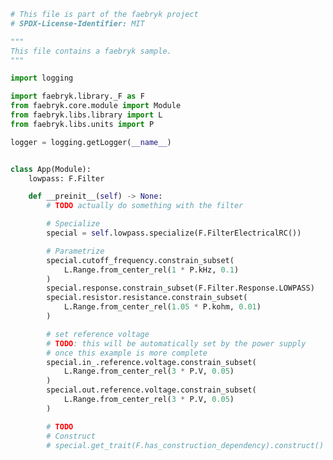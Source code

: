 
```python
# This file is part of the faebryk project
# SPDX-License-Identifier: MIT

"""
This file contains a faebryk sample.
"""

import logging

import faebryk.library._F as F
from faebryk.core.module import Module
from faebryk.libs.library import L
from faebryk.libs.units import P

logger = logging.getLogger(__name__)


class App(Module):
    lowpass: F.Filter

    def __preinit__(self) -> None:
        # TODO actually do something with the filter

        # Specialize
        special = self.lowpass.specialize(F.FilterElectricalRC())

        # Parametrize
        special.cutoff_frequency.constrain_subset(
            L.Range.from_center_rel(1 * P.kHz, 0.1)
        )
        special.response.constrain_subset(F.Filter.Response.LOWPASS)
        special.resistor.resistance.constrain_subset(
            L.Range.from_center_rel(1.05 * P.kohm, 0.01)
        )

        # set reference voltage
        # TODO: this will be automatically set by the power supply
        # once this example is more complete
        special.in_.reference.voltage.constrain_subset(
            L.Range.from_center_rel(3 * P.V, 0.05)
        )
        special.out.reference.voltage.constrain_subset(
            L.Range.from_center_rel(3 * P.V, 0.05)
        )

        # TODO
        # Construct
        # special.get_trait(F.has_construction_dependency).construct()

```
